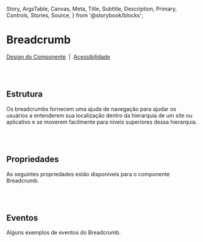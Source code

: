   Story,
  ArgsTable,
  Canvas,
  Meta,
  Title,
  Subtitle,
  Description,
  Primary,
  Controls,
  Stories,
  Source,
} from '@storybook/blocks';

# Breadcrumb

[Design do Componente](https://design.blip.ai/d/UbKsV1JhXTK4/design-1#/breadcrumb/resumo-breadcrumb)
&nbsp;|&nbsp;
[Acessibilidade](https://design.blip.ai/d/UbKsV1JhXTK4/design-1#/breadcrumb/acessibilidade-breadcrumb)

<br></br>
## Estrutura

Os breadcrumbs fornecem uma ajuda de navegação para ajudar os usuários a entenderem sua localização dentro da hierarquia de um site ou aplicativo e se moverem facilmente para níveis superiores dessa hierarquia.

<Canvas of={BreadcrumbStories.Properties} />

<Meta isTemplate />

<br></br>
## Propriedades

As seguintes propriedades estão disponíveis para o componente Breadcrumb.

<Controls />

<br></br>
## Eventos

Alguns exemplos de eventos do Breadcrumb.

<Source of={BreadcrumbStories.Events} />
